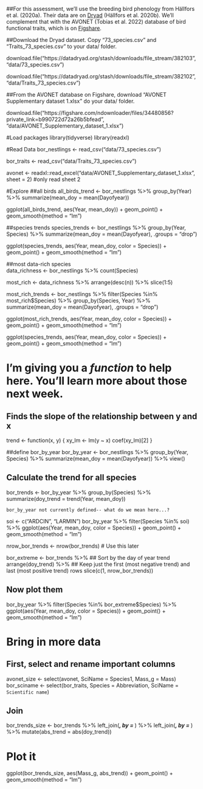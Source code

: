 ##For this assessment, we’ll use the breeding bird phenology from Hällfors et al. (2020a). Their data are on [Dryad](https://datadryad.org/stash/dataset/doi:10.5061/dryad.wstqjq2ht) (Hällfors et al. 2020b). We’ll complement that with the AVONET (Tobias et al. 2022) database of bird functional traits, which is on [Figshare](https://figshare.com/s/b990722d72a26b5bfead).

##Download the Dryad dataset. Copy “73_species.csv” and “Traits_73_species.csv” to your data/ folder.

download.file("https://datadryad.org/stash/downloads/file_stream/382103",
              "data/73_species.csv")
              
download.file("https://datadryad.org/stash/downloads/file_stream/382102",
              "data/Traits_73_species.csv")

##From the AVONET database on Figshare, download “AVONET Supplementary dataset 1.xlsx” do your data/ folder.

download.file("https://figshare.com/ndownloader/files/34480856?private_link=b990722d72a26b5bfead",
              "data/AVONET_Supplementary_dataset_1.xlsx")
              

              

#Load packages
library(tidyverse)
library(readxl)

#Read Data
bor_nestlings <- read_csv("data/73_species.csv")

bor_traits <- read_csv("data/Traits_73_species.csv")

avonet <- readxl::read_excel("data/AVONET_Supplementary_dataset_1.xlsx", sheet = 2) #only read sheet 2

#Explore
##all birds
all_birds_trend <- bor_nestlings %>% 
  group_by(Year) %>% 
  summarize(mean_doy = mean(Dayofyear))

ggplot(all_birds_trend, aes(Year, mean_doy)) + 
  geom_point() +
  geom_smooth(method = "lm")

##species trends
species_trends <- bor_nestlings %>% 
  group_by(Year, Species) %>% 
  summarize(mean_doy = mean(Dayofyear),
            .groups = "drop")
            
ggplot(species_trends, aes(Year, mean_doy, color = Species)) + 
  geom_point() +
  geom_smooth(method = "lm")
  
  
##most data-rich species            
data_richness <- bor_nestlings %>% 
  count(Species)

most_rich <- data_richness %>% 
  arrange(desc(n)) %>% 
  slice(1:5)

most_rich_trends <- bor_nestlings %>% 
  filter(Species %in% most_rich$Species) %>% 
  group_by(Species, Year) %>% 
  summarize(mean_doy = mean(Dayofyear), 
            .groups = "drop")

ggplot(most_rich_trends, aes(Year, mean_doy, color = Species)) +
  geom_point() +
  geom_smooth(method = "lm")
            
ggplot(species_trends, aes(Year, mean_doy, color = Species)) + 
  geom_point() +
  geom_smooth(method = "lm")
  
# I'm giving you a *function* to help here. You'll learn more about those next week.

## Finds the slope of the relationship between y and x
trend <- function(x, y) {
  xy_lm <- lm(y ~ x)
  coef(xy_lm)[2]
}

##define bor_by_year
bor_by_year <- bor_nestlings %>% 
  group_by(Year, Species) %>% 
  summarize(mean_doy = mean(Dayofyear)) %>% 
  view()

## Calculate the trend for all species
bor_trends <- bor_by_year %>%
  group_by(Species) %>% 
  summarize(doy_trend = trend(Year, mean_doy))
            
```bor_by_year not currently defined-- what do we mean here...?```

soi <- c("ARDCIN", "LARMIN")
bor_by_year %>% 
  filter(Species %in% soi) %>% 
  ggplot(aes(Year, mean_doy, color = Species)) +
  geom_point() +
  geom_smooth(method = "lm")

nrow_bor_trends <- nrow(bor_trends) # Use this later

bor_extreme <- bor_trends %>% 
  ## Sort by the day of year trend
  arrange(doy_trend) %>% 
  ## Keep just the first (most negative trend) and last (most positive trend) rows
  slice(c(1, nrow_bor_trends))

## Now plot them
bor_by_year %>% 
  filter(Species %in% bor_extreme$Species) %>% 
  ggplot(aes(Year, mean_doy, color = Species)) + 
    geom_point() +
    geom_smooth(method = "lm")

# Bring in more data
## First, select and rename important columns
avonet_size <- select(avonet, SciName = Species1, Mass_g = Mass)
bor_sciname <- select(bor_traits, 
                      Species = Abbreviation, 
                      SciName = `Scientific name`)
  
## Join
bor_trends_size <- bor_trends %>% 
  left_join(___, by = ___) %>% 
  left_join(___, by = ___) %>% 
  mutate(abs_trend = abs(doy_trend))

# Plot it
ggplot(bor_trends_size, aes(Mass_g, abs_trend)) +
  geom_point() +
  geom_smooth(method = "lm")
    